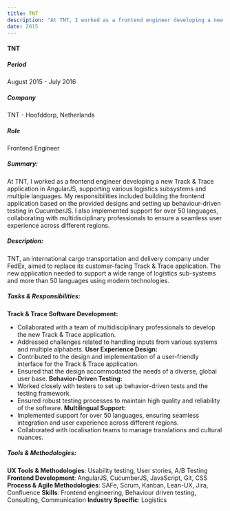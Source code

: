 ```yaml
---
title: TNT
description: "At TNT, I worked as a frontend engineer developing a new Track & Trace application in AngularJS, supporting various logistics subsystems and multiple languages. My responsibilities included building the frontend application based on the provided designs and setting up behaviour-driven testing in CucumberJS. I also implemented support for over 50 languages, collaborating with multidisciplinary professionals to ensure a seamless user experience across different regions."
date: 2015
---
```


#### TNT

##### **Period**  
August 2015 - July 2016
##### **Company**  
TNT - Hoofddorp, Netherlands
##### **Role**  
Frontend Engineer
##### **Summary:**
At TNT, I worked as a frontend engineer developing a new Track & Trace application in AngularJS, supporting various logistics subsystems and multiple languages. My responsibilities included building the frontend application based on the provided designs and setting up behaviour-driven testing in CucumberJS. I also implemented support for over 50 languages, collaborating with multidisciplinary professionals to ensure a seamless user experience across different regions.
##### **Description:**  
TNT, an international cargo transportation and delivery company under FedEx, aimed to replace its customer-facing Track & Trace application. The new application needed to support a wide range of logistics sub-systems and more than 50 languages using modern technologies.
##### **Tasks & Responsibilities:**  
**Track & Trace Software Development:**
- Collaborated with a team of multidisciplinary professionals to develop the new Track & Trace application.
- Addressed challenges related to handling inputs from various systems and multiple alphabets.
**User Experience Design:**
- Contributed to the design and implementation of a user-friendly interface for the Track & Trace application.
- Ensured that the design accommodated the needs of a diverse, global user base.
**Behavior-Driven Testing:**
- Worked closely with testers to set up behavior-driven tests and the testing framework.
- Ensured robust testing processes to maintain high quality and reliability of the software.
**Multilingual Support:**
- Implemented support for over 50 languages, ensuring seamless integration and user experience across different regions.
- Collaborated with localisation teams to manage translations and cultural nuances.
##### **Tools & Methodologies:**
**UX Tools & Methodologies**: 
Usability testing, User stories, A/B Testing
**Frontend Development**: 
AngularJS, CucumberJS, JavaScript, Git, CSS
**Process & Agile Methodologies**: 
SAFe, Scrum, Kanban, Lean-UX, Jira, Confluence
**Skills**: 
Frontend engineering, Behaviour driven testing, Consulting, Communication
**Industry Specific**: 
Logistics